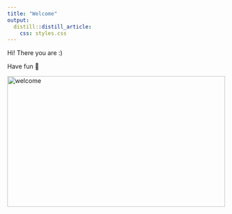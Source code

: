 ```yaml
---
title: "Welcome"
output: 
  distill::distill_article:
    css: styles.css
---
```




Hi! There you are :)

Have fun 💖

<img src="https://media.giphy.com/media/3ov9jIYPU7NMT6TS7K/giphy.gif" alt="welcome" style="width:500px;height:300px;">